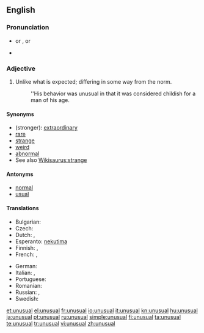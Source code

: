 ==English==

===Pronunciation===
* {{IPA|/ʌnˈjuːʒuəl/}} or {{IPAchar|/ʌnˈjuːʒəl/}}, {{SAMPA|/Vn"ju:Du@l/}} or {{SAMPAchar|/Vn"ju:D@l/}}
* {{audio|en-us-unusual.ogg|Audio (US)}}

===Adjective===
{{en-adj}}

# Unlike what is expected; differing in some way from the norm.
#: ''His behavior was unusual in that it was considered childish for a man of his age.

====Synonyms====
* (stronger): [[extraordinary]]
* [[rare]]
* [[strange]]
* [[weird]]
* [[abnormal]]
* See also [[Wikisaurus:strange]]

====Antonyms====
* [[normal]]
* [[usual]]

====Translations====
{{trans-top|unlike what is expected; differing in some way from the norm}}
* Bulgarian: {{t+|bg|необикновен}}
* Czech: {{t-|cs|neobvyklý|m}}
* Dutch: {{t-|nl|ongebruikelijk}}, {{t+|nl|ongewoon}}
* Esperanto: [[nekutima]]
* Finnish: {{t+|fi|erikoinen}}, {{t+|fi|epätavallinen}}
* French: {{t+|fr|inhabituel}}, {{t+|fr|insolite}}
{{trans-mid}}
* German: {{t+|de|ungewöhnlich}}
* Italian: {{t+|it|insolito}}, {{t+|it|particolare}}
* Portuguese: {{t|pt|inesperado}}
* Romanian: {{t+|ro|ciudat}}
* Russian: {{t+|ru|необычный}}, {{t+|ru|необыкновенный}}
* Swedish: {{t+|sv|ovanlig}}
{{trans-bottom}}

[[et:unusual]]
[[el:unusual]]
[[fr:unusual]]
[[io:unusual]]
[[it:unusual]]
[[kn:unusual]]
[[hu:unusual]]
[[ja:unusual]]
[[pt:unusual]]
[[ru:unusual]]
[[simple:unusual]]
[[fi:unusual]]
[[ta:unusual]]
[[te:unusual]]
[[tr:unusual]]
[[vi:unusual]]
[[zh:unusual]]